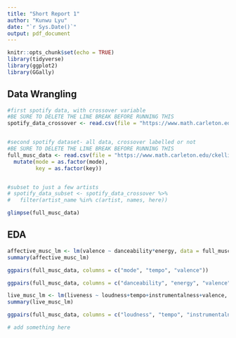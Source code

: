 ```yaml
---
title: "Short Report 1"
author: "Kunwu Lyu"
date: "`r Sys.Date()`"
output: pdf_document
---
```


```r
knitr::opts_chunk$set(echo = TRUE)
library(tidyverse)
library(ggplot2)
library(GGally)
```

## Data Wrangling
```r
#first spotify data, with crossover variable
#BE SURE TO DELETE THE LINE BREAK BEFORE RUNNING THIS
spotify_data_crossover <- read.csv(file = "https://www.math.carleton.edu/ckelling/regression/report_cross_spotify_data.csv")


#second spotify dataset- all data, crossover labelled or not
#BE SURE TO DELETE THE LINE BREAK BEFORE RUNNING THIS
full_musc_data <- read.csv(file = "https://www.math.carleton.edu/ckelling/regression/report_nocross_spotify_data.csv") %>% 
  mutate(mode = as.factor(mode),
         key = as.factor(key))


#subset to just a few artists
# spotify_data_subset <- spotify_data_crossover %>%
#   filter(artist_name %in% c(artist, names, here))

glimpse(full_musc_data)

```



## EDA
```r
affective_musc_lm <- lm(valence ~ danceability*energy, data = full_musc_data)
summary(affective_musc_lm)

ggpairs(full_musc_data, columns = c("mode", "tempo", "valence"))

ggpairs(full_musc_data, columns = c("danceability", "energy", "valence"))

live_musc_lm <- lm(liveness ~ loudness+tempo+instrumentalness+valence, data = full_musc_data)
summary(live_musc_lm)

ggpairs(full_musc_data, columns = c("loudness", "tempo", "instrumentalness", "valence", "liveness"))

```


```r
# add something here
```

